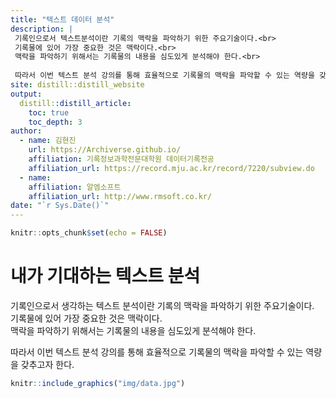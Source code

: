 ```yaml
---
title: "텍스트 데이터 분석"
description: |
 기록인으로서 텍스트분석이란 기록의 맥락을 파악하기 위한 주요기술이다.<br>
 기록물에 있어 가장 중요한 것은 맥락이다.<br> 
 맥락을 파악하기 위해서는 기록물의 내용을 심도있게 분석해야 한다.<br> 
  
 따라서 이번 텍스트 분석 강의를 통해 효율적으로 기록물의 맥락을 파악할 수 있는 역량을 갖추고자 한다.
site: distill::distill_website
output:
  distill::distill_article:
    toc: true
    toc_depth: 3  
author:
  - name: 김현진
    url: https://Archiverse.github.io/
    affiliation: 기록정보과학전문대학원 데이터기록전공
    affiliation_url: https://record.mju.ac.kr/record/7220/subview.do
  - name: 
    affiliation: 알엠소프트
    affiliation_url: http://www.rmsoft.co.kr/
date: "`r Sys.Date()`" 
---
```


```r
knitr::opts_chunk$set(echo = FALSE)
```


# 내가 기대하는 텍스트 분석

 기록인으로서 생각하는 텍스트 분석이란 기록의 맥락을 파악하기 위한 주요기술이다.<br>
 기록물에 있어 가장 중요한 것은 맥락이다.<br> 
 맥락을 파악하기 위해서는 기록물의 내용을 심도있게 분석해야 한다.<br> 
  
 따라서 이번 텍스트 분석 강의를 통해 효율적으로 기록물의 맥락을 파악할 수 있는 역량을 갖추고자 한다.
<br>

```r
knitr::include_graphics("img/data.jpg")
```

